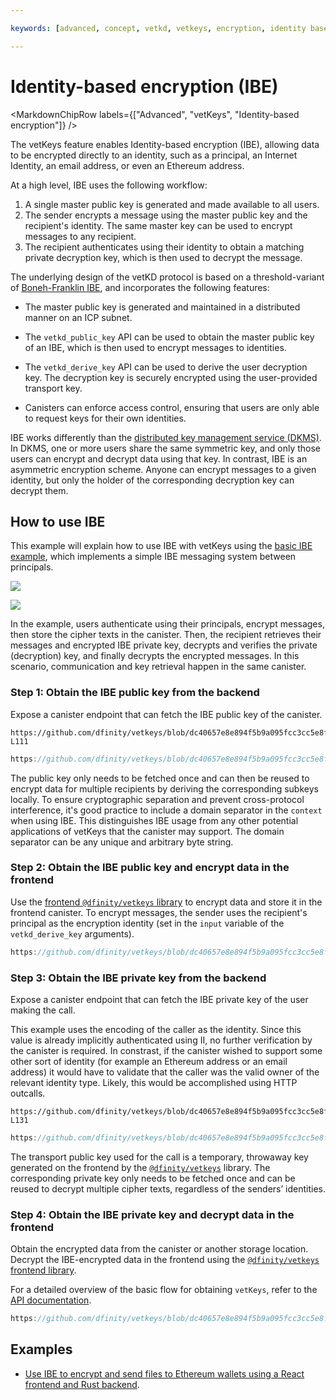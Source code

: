 ```yaml
---

keywords: [advanced, concept, vetkd, vetkeys, encryption, identity based encryption, threshold decryption, encrypted threshold key derivation]

---
```



# Identity-based encryption (IBE)

<MarkdownChipRow labels={["Advanced", "vetKeys", "Identity-based encryption"]} />

The vetKeys feature enables Identity-based encryption (IBE), allowing data to be encrypted directly to an identity, such as a principal, an Internet Identity, an email address, or even an Ethereum address.

At a high level, IBE uses the following workflow:
1. A single master public key is generated and made available to all users. 
2. The sender encrypts a message using the master public key and the recipient's identity. The same master key can be used to encrypt messages to any recipient. 
3. The recipient authenticates using their identity to obtain a matching private decryption key, which is then used to decrypt the message.

The underlying design of the vetKD protocol is based on a threshold-variant of [Boneh-Franklin IBE](https://eprint.iacr.org/2001/090), and incorporates the following features:

- The master public key is generated and maintained in a distributed manner on an ICP subnet.

- The `vetkd_public_key` API can be used to obtain the master public key of an IBE, which is then used to encrypt messages to identities.

- The `vetkd_derive_key` API can be used to derive the user decryption key. The decryption key is securely encrypted using the user-provided transport key.

- Canisters can enforce access control, ensuring that users are only able to request keys for their own identities.

IBE works differently than the [distributed key management service (DKMS)](/docs/building-apps/network-features/vetkeys/dkms). In DKMS, one or more users share the same symmetric key, and only those users can encrypt and decrypt data using that key. In contrast, IBE is an asymmetric encryption scheme. Anyone can encrypt messages to a given identity, but only the holder of the corresponding decryption key can decrypt them.

## How to use IBE

This example will explain how to use IBE with vetKeys using the [basic IBE example](https://github.com/dfinity/vetkeys/tree/dc40657e8e894f5b9a095fcc3cc5e8f9fe5e8405/examples/basic_ibe), which implements a simple IBE messaging system between principals.

<AdornedTabs groupId="languages">

<TabItem value="mo" label="Motoko">

[![](https://icp.ninja/assets/open.svg)](http://icp.ninja/editor?g=https://github.com/dfinity/vetkeys/tree/main/examples/basic_ibe/motoko)

</TabItem>

<TabItem value="rs" label="Rust">

[![](https://icp.ninja/assets/open.svg)](http://icp.ninja/editor?g=https://github.com/dfinity/vetkeys/tree/main/examples/basic_ibe/rust)

</TabItem>

</AdornedTabs>

In the example, users authenticate using their principals, encrypt messages, then store the cipher texts in the canister. Then, the recipient retrieves their messages and encrypted IBE private key, decrypts and verifies the private (decryption) key, and finally decrypts the encrypted messages. In this scenario, communication and key retrieval happen in the same canister.

### Step 1: Obtain the IBE public key from the backend

Expose a canister endpoint that can fetch the IBE public key of the canister.

<AdornedTabs groupId="languages">

<TabItem value="mo" label="Motoko">

```motoko no-repl reference
https://github.com/dfinity/vetkeys/blob/dc40657e8e894f5b9a095fcc3cc5e8f9fe5e8405/examples/basic_ibe/motoko/backend/src/Main.mo#L96-L111
```

</TabItem>

<TabItem value="rs" label="Rust">

```rust reference
https://github.com/dfinity/vetkeys/blob/dc40657e8e894f5b9a095fcc3cc5e8f9fe5e8405/examples/basic_ibe/rust/backend/src/lib.rs#L70-L83
```

</TabItem>
</AdornedTabs>

The public key only needs to be fetched once and can then be reused to encrypt data for multiple recipients by deriving the corresponding subkeys locally. To ensure cryptographic separation and prevent cross-protocol interference, it's good practice to include a domain separator in the `context` when using IBE. This distinguishes IBE usage from any other potential applications of vetKeys that the canister may support. The domain separator can be any unique and arbitrary byte string.

### Step 2: Obtain the IBE public key and encrypt data in the frontend
Use the [frontend `@dfinity/vetkeys` library](https://dfinity.github.io/vetkeys/classes/_dfinity_vetkeys.IbeCiphertext.html#encrypt) to encrypt data and store it in the frontend canister.
To encrypt messages, the sender uses the recipient's principal as the encryption identity (set in the `input` variable of the `vetkd_derive_key` arguments).

<AdornedTabs groupId="languages">

<TabItem value="ts" label="TypeScript" default>

```ts reference
https://github.com/dfinity/vetkeys/blob/dc40657e8e894f5b9a095fcc3cc5e8f9fe5e8405/examples/basic_ibe/frontend/src/main.ts#L46-L66
```

</TabItem>
</AdornedTabs>

### Step 3: Obtain the IBE private key from the backend

Expose a canister endpoint that can fetch the IBE private key of the user making the call.

This example uses the encoding of the caller as the identity. Since this value is already implicitly authenticated using II, no further verification by the canister is required. In constrast, if the canister wished to support some other sort of identity (for example an Ethereum address or an email address) it would have to validate that the caller was the valid owner of the relevant identity type. Likely, this would be accomplished using HTTP outcalls.

<AdornedTabs groupId="languages">

<TabItem value="mo" label="Motoko">

```motoko no-repl reference
https://github.com/dfinity/vetkeys/blob/dc40657e8e894f5b9a095fcc3cc5e8f9fe5e8405/examples/basic_ibe/motoko/backend/src/Main.mo#L114-L131
```

</TabItem>

<TabItem value="rs" label="Rust" default>

```rust reference
https://github.com/dfinity/vetkeys/blob/dc40657e8e894f5b9a095fcc3cc5e8f9fe5e8405/examples/basic_ibe/rust/backend/src/lib.rs#L85-L101
```

</TabItem>
</AdornedTabs>

The transport public key used for the call is a temporary, throwaway key generated on the frontend by the [`@dfinity/vetkeys`](https://dfinity.github.io/vetkeys/classes/_dfinity_vetkeys.TransportSecretKey.html#random) library. The corresponding private key only needs to be fetched once and can be reused to decrypt multiple cipher texts, regardless of the senders’ identities.

### Step 4: Obtain the IBE private key and decrypt data in the frontend
Obtain the encrypted data from the canister or another storage location. Decrypt the IBE-encrypted data in the frontend using the [`@dfinity/vetkeys` frontend library](https://dfinity.github.io/vetkeys/classes/_dfinity_vetkeys.IbeCiphertext.html#decrypt).

For a detailed overview of the basic flow for obtaining `vetKeys`, refer to the [API documentation](/docs/building-apps/network-features/vetkeys/api).


<AdornedTabs groupId="languages">

<TabItem value="ts" label="TypeScript" default>

```ts reference
https://github.com/dfinity/vetkeys/blob/dc40657e8e894f5b9a095fcc3cc5e8f9fe5e8405/examples/basic_ibe/frontend/src/main.ts#L68-L96
```

</TabItem>
</AdornedTabs>

## Examples

- [Use IBE to encrypt and send files to Ethereum wallets using a React frontend and Rust backend](https://github.com/kristoferlund/send_file_to_eth_demo).